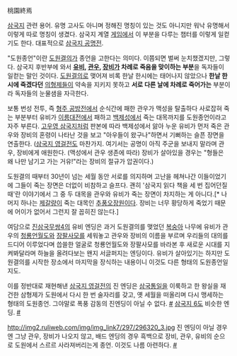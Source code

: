 桃園終焉

[[삼국지]] 관련 용어. 유명 고사도 아니며 정해진 명칭이 있는 것도 아니지만 워낙 유명해서 이렇게 따로 명칭이 생겼다. 삼국지 계열 [[게임]]에서 이 부분을 다루는 챕터를 이렇게 일컫기도 한다. 대표적으로 [[삼국지 공명전]].

"도원종언"이란 [[도원결의]]가 종언을 고한다는 의미다. 이쯤되면 벌써 눈치챘겠지만, 그렇다. 삼국지 후반부에 와서 '''[[유비]], [[관우]], [[장비]]가 차례로 죽음을 맞이하는 부분'''을 독자들이 일컫는 말인 것이다.
[[도원결의]]로 맺어져 비록 한날 한시에는 태어나지 않았으나 '''한날 한시에 죽겠다던''' [[의형제]]들이 약속을 지키지 못하고 '''서로 다른 날에 차례로 죽어가는''' 부분이라 독자들의 눈물샘을 자극한다.

보통 번성 전투, 즉 [[형주 공방전]]에서 순식간에 패한 관우가 맥성을 탈출하다 사로잡혀 죽는 부분부터 유비가 [[이릉대전]]에서 패하고 [[백제성]]에서 죽는 대목까지를 도원종언이라고 자주 부른다. [[고우영 삼국지]]처럼 판본에 따라 백제성에서 앓아 누운 유비가 먼저 죽은 관우와 장비의 혼령이 나타난 것을 보고 "아우들이 왔구나"하면서 기뻐하는 슬픈 장면을 연출한다. ([[삼국지 영걸전]]도 마찬가지. 여기서는 공명이 아직 주군을 보내지 말라며 관우, 장비에게 애원한다. (맥성에서 관우 생존에 따라) 장비가 살아있을 경우는 "형들은 왜 나만 남기고 가는 거유!"라는 장비의 절규가 압권이다.)

도원결의 때부터 30년이 넘는 세월 동안 서로를 의지하며 고난을 헤쳐나간 이들이었기에 그들이 죽는 장면은 더없이 비참하고 슬프다. 괜히 '삼국지 읽다 책을 세 번 집어던질 때'란 이야기에서 그 중 두 대목을 관우와 유비가 죽는 장면이 차지하는 게 아니다.[* 나머지 하나는 [[제갈량]]이 죽는 대목인 [[추풍오장원]]이다. 장비는 너무 황당하게 죽었기 때문에 어이가 없어서 그런지 잘 꼽히진 않는다.]

여담으로 [[진삼국무쌍4]]의 유비 엔딩은 과거 도원결의를 맺었던 [[복숭아]] 나무에 유비가 관우의 [[청룡언월도]]와 [[장팔사모]]를 세워놓고 관우와 장비의 이름을 부르며 우리들의 대의를 드디어 이루었다며 씁쓸한 얼굴로 청룡언월도와 장팔사모를 바라본 후 새로운 시대를 지켜봐달라며 하늘을 올려다보는 왠지 서글퍼지는 엔딩이다. 유비가 살아있기는 하지만 도원결의를 시작한 장소에서 마지막을 장식하는 내용이니 이것도 다른 형태의 도원종언일지도.

이를 정반대로 재현해낸 [[삼국지 영걸전]]의 진 엔딩은 [[삼국통일]]을 이룩하고 한 왕실을 재건한 삼형제가 도원에서 다시 한 번 술자리를 갖고, 옛 세월을 떠올리며 다시 맹세하는 형태의 도원종언. 그야말로 폭풍 감동의 진엔딩이 아닐 수 없다. [http://bbs1.ruliweb.daum.net/gaia/do/ruliweb/detail/read?articleId=3557359&bbsId=G001&itemId=77368&pageIndex=4 #] [[삼국지 6]]도 비슷한 엔딩. [http://gall.dcinside.com/list.php?id=samgugji&no=222648 #]

http://img2.ruliweb.com/img/img_link7/297/296320_3.jpg
진 엔딩이 아닐 경우엔 그냥 관우, 장비가 나오지 않고, 배드 엔딩의 경우 흑백으로 장비, 관우, 유비의 순으로 도원에서 스르르 사라져버리는게 종언. 이것도 나름 아련하다. [http://bbs1.ruliweb.daum.net/gaia/do/ruliweb/detail/read?articleId=3555779&bbsId=G001&itemId=77368&pageIndex=4 #] 
